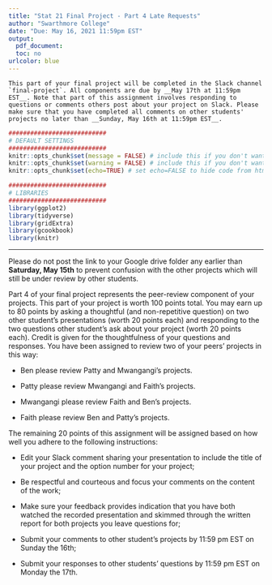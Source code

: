 ```yaml
---
title: "Stat 21 Final Project - Part 4 Late Requests"
author: "Swarthmore College"
date: "Due: May 16, 2021 11:59pm EST"
output:
  pdf_document: 
  toc: no
urlcolor: blue
---
```


```asis
This part of your final project will be completed in the Slack channel `final-project`. All components are due by __May 17th at 11:59pm EST__. Note that part of this assignment involves responding to questions or comments others post about your project on Slack. Please make sure that you have completed all comments on other students' projects no later than __Sunday, May 16th at 11:59pm EST__. 
```


```r
###########################
# DEFAULT SETTINGS
###########################
knitr::opts_chunk$set(message = FALSE) # include this if you don't want markdown to knit messages
knitr::opts_chunk$set(warning = FALSE) # include this if you don't want markdown to knit warnings
knitr::opts_chunk$set(echo=TRUE) # set echo=FALSE to hide code from html output

###########################
# LIBRARIES
###########################
library(ggplot2)
library(tidyverse)
library(gridExtra)
library(gcookbook)
library(knitr)
```

*** 

Please do not post the link to your Google drive folder any earlier than __Saturday, May 15th__ to prevent confusion with the other projects which will still be under review by other students. 


Part 4 of your final project represents the peer-review component of your projects. This part of your project is worth 100 points total. You may earn up to 80 points by asking a thoughtful (and non-repetitive question) on two other student's presentations (worth 20 points each) and responding to the two questions other student's ask about your project (worth 20 points each). Credit is given for the thoughtfulness of your questions and responses. You have been assigned to review two of your peers' projects in this way: 

- Ben please review Patty and Mwangangi's projects. 

- Patty please review Mwangangi and Faith's projects. 

- Mwangangi please review Faith and Ben's projects. 

- Faith please review Ben and Patty's projects. 

The remaining 20 points of this assignment will be assigned based on how well you adhere to the following instructions: 

- Edit your Slack comment sharing your presentation to include the title of your project and the option number for your project; 
                                     
- Be respectful and courteous and focus your comments on the content of the work; 

- Make sure your feedback provides indication that you have both watched the recorded presentation and skimmed through the written report for both projects you leave questions for; 

- Submit your comments to other student's projects by 11:59 pm EST on Sunday the 16th; 

- Submit your responses to other students' questions by 11:59 pm EST on Monday the 17th. 
